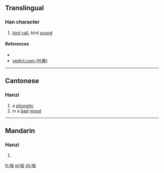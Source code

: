 ==Translingual==

===Han character===
{{Han char|rn=30|rad=口|as=07|sn=10|four=|canj=RCOR|ids=⿰口谷}}

# [[bird]] [[call]], bird [[sound]]

====References====
* {{Han ref|kx=0191.270|dkj=03692|dj=0411.030|hdz=10632.030|uh=5502|ud=21762}}
* [http://yedict.com/htm/55/5502.htm yedict.com (叶典)]

----

==Cantonese==

===Hanzi===
{{yue-hanzi|jyut=[[guk1]]|y=guk1}}

# a [[phonetic]]
# in a [[bad]] [[mood]]

----

==Mandarin==

===Hanzi===
{{cmn-hanzi|pin=[[gǔ]] ([[gu3]])|wg=ku<sup>3</sup>}}

# {{defn|lang=cmn|sort=口07}}

[[fr:唂]]
[[pl:唂]]
[[zh:唂]]